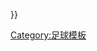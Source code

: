 {{fb team |t=-{zh-hans:拉齐奥; zh-tw:拉齊歐; zh-hk:拉素;}-|tan=拉齐奥足球俱乐部|tc=ITA|oc={{#if:{{{oc|}}}|{{{oc}}} }} }}<!--
--><noinclude>[[Category:足球模板]]</noinclude>